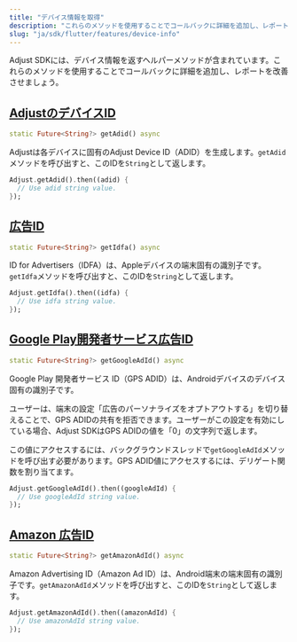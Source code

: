 ```yaml
---
title: "デバイス情報を取得"
description: "これらのメソッドを使用することでコールバックに詳細を追加し、レポートを改善させましょう。"
slug: "ja/sdk/flutter/features/device-info"
---
```


Adjust SDKには、デバイス情報を返すヘルパーメソッドが含まれています。これらのメソッドを使用することでコールバックに詳細を追加し、レポートを改善させましょう。

## [AdjustのデバイスID](adjust-device-identifier)

<CodeBlock title="メソッドシグネチャー">

```dart
static Future<String?> getAdid() async
```

</CodeBlock>

Adjustは各デバイスに固有のAdjust Device ID（ADID）を生成します。`getAdid`メソッドを呼び出すと、このIDを`String`として返します。

```dart
Adjust.getAdid().then((adid) {
  // Use adid string value.
});
```

## [広告ID](id-for-advertisers)

<CodeBlock title="メソッドシグネチャー">

```dart
static Future<String?> getIdfa() async
```

</CodeBlock>

ID for Advertisers（IDFA）は、Appleデバイスの端末固有の識別子です。`getIdfa`メソッドを呼び出すと、このIDを`String`として返します。

```dart
Adjust.getIdfa().then((idfa) {
  // Use idfa string value.
});
```

## [Google Play開発者サービス広告ID](google-play-services-advertising-id)

<CodeBlock title="メソッドシグネチャー">

```dart
static Future<String?> getGoogleAdId() async
```

</CodeBlock>

Google Play 開発者サービス ID（GPS ADID）は、Androidデバイスのデバイス固有の識別子です。

ユーザーは、端末の設定「広告のパーソナライズをオプトアウトする」を切り替えることで、GPS ADIDの共有を拒否できます。ユーザーがこの設定を有効にしている場合、Adjust SDKはGPS ADIDの値を「0」の文字列で返します。

この値にアクセスするには、バックグラウンドスレッドで`getGoogleAdId`メソッドを呼び出す必要があります。GPS ADID値にアクセスするには、デリゲート関数を割り当てます。

```dart
Adjust.getGoogleAdId().then((googleAdId) {
  // Use googleAdId string value.
});
```

## [Amazon 広告ID](amazon-advertiser-id)

<CodeBlock title="メソッドシグネチャー">

```dart
static Future<String?> getAmazonAdId() async
```

</CodeBlock>

Amazon Advertising ID（Amazon Ad ID）は、Android端末の端末固有の識別子です。`getAmazonAdId`メソッドを呼び出すと、このIDを`String`として返します。

```dart
Adjust.getAmazonAdId().then((amazonAdId) {
  // Use amazonAdId string value.
});
```
